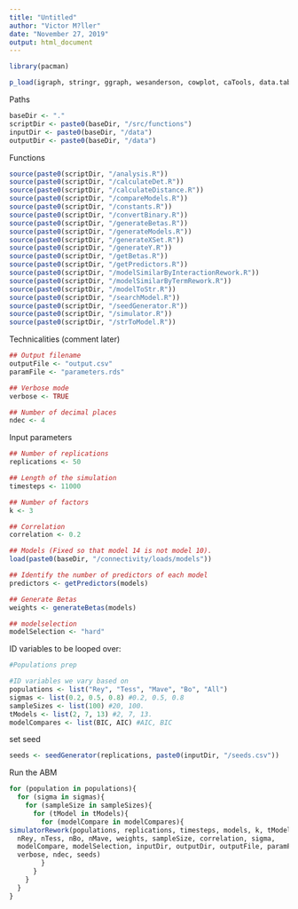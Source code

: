 ```yaml
---
title: "Untitled"
author: "Victor M?ller"
date: "November 27, 2019"
output: html_document
---
```


```r
library(pacman)

p_load(igraph, stringr, ggraph, wesanderson, cowplot, caTools, data.table, permute, matrixStats, MCMCpack, tidyverse, rlist, nnet)
```

Paths 

```r
baseDir <- "."
scriptDir <- paste0(baseDir, "/src/functions")
inputDir <- paste0(baseDir, "/data")
outputDir <- paste0(baseDir, "/data")
```

Functions

```r

source(paste0(scriptDir, "/analysis.R"))
source(paste0(scriptDir, "/calculateDet.R"))
source(paste0(scriptDir, "/calculateDistance.R"))
source(paste0(scriptDir, "/compareModels.R"))
source(paste0(scriptDir, "/constants.R"))
source(paste0(scriptDir, "/convertBinary.R"))
source(paste0(scriptDir, "/generateBetas.R"))
source(paste0(scriptDir, "/generateModels.R"))
source(paste0(scriptDir, "/generateXSet.R"))
source(paste0(scriptDir, "/generateY.R"))
source(paste0(scriptDir, "/getBetas.R"))
source(paste0(scriptDir, "/getPredictors.R"))
source(paste0(scriptDir, "/modelSimilarByInteractionRework.R"))
source(paste0(scriptDir, "/modelSimilarByTermRework.R"))
source(paste0(scriptDir, "/modelToStr.R"))
source(paste0(scriptDir, "/searchModel.R"))
source(paste0(scriptDir, "/seedGenerator.R"))
source(paste0(scriptDir, "/simulator.R"))
source(paste0(scriptDir, "/strToModel.R"))

```

Technicalities (comment later)

```r
## Output filename
outputFile <- "output.csv"
paramFile <- "parameters.rds"

## Verbose mode
verbose <- TRUE

## Number of decimal places
ndec <- 4
```


Input parameters

```r
## Number of replications
replications <- 50

## Length of the simulation
timesteps <- 11000

## Number of factors
k <- 3

## Correlation
correlation <- 0.2

## Models (Fixed so that model 14 is not model 10). 
load(paste0(baseDir, "/connectivity/loads/models"))

## Identify the number of predictors of each model
predictors <- getPredictors(models)

## Generate Betas
weights <- generateBetas(models)

## modelselection 
modelSelection <- "hard"
```

ID variables to be looped over: 

```r

#Populations prep 

#ID variables we vary based on
populations <- list("Rey", "Tess", "Mave", "Bo", "All")
sigmas <- list(0.2, 0.5, 0.8) #0.2, 0.5, 0.8 
sampleSizes <- list(100) #20, 100. 
tModels <- list(2, 7, 13) #2, 7, 13. 
modelCompares <- list(BIC, AIC) #AIC, BIC 


```

set seed 

```r
seeds <- seedGenerator(replications, paste0(inputDir, "/seeds.csv"))
```

Run the ABM 

```r

for (population in populations){
  for (sigma in sigmas){
    for (sampleSize in sampleSizes){
      for (tModel in tModels){
        for (modelCompare in modelCompares){
simulatorRework(populations, replications, timesteps, models, k, tModel,
  nRey, nTess, nBo, nMave, weights, sampleSize, correlation, sigma,
  modelCompare, modelSelection, inputDir, outputDir, outputFile, paramFile,
  verbose, ndec, seeds)
        }
      }
    }
  }
}

```

